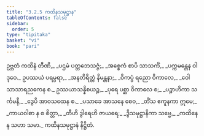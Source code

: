 ```yaml
---
title: "3.2.5 ကထိနသမုဋ္ဌာန"
tableOfContents: false
sidebar:
  order: 5
type: "tipitaka"
basket: "vi"
book: "pari"
---
```



<DynamicBreadcrumb />

<Division number="262" book="pari" e="ch" v="5" p="160">

<Paragraph number="1116" type="verses" book="pari">
ဥဗ္ဘတံ ကထိနံ တီဏိ,_  
_ပဌမံ ပတ္တဘေသဇ္ဇံ;_  
_အစ္စေကံ စာပိ သာသင်္ကံ,_  
_ပက္ကမန္တေန ဝါ ဒုဝေ._  

</Paragraph>

<Paragraph number="1117" type="verses" book="pari">
ဥပဿယံ ပရမ္ပရာ,_  
_အနတိရိတ္တံ နိမန္တနာ;_  
_ဝိကပ္ပံ ရညော ဝိကာလေ,_  
_ဝေါသာသာရညကေန စ._  

</Paragraph>

<Paragraph number="1118" type="verses" book="pari">
ဥဿယာသန္နိစယဉ္စ,_  
_ပုရေ ပစ္ဆာ ဝိကာလေ စ;_  
_ပဉ္စာဟိကာ သင်္ကမနီ,_  
_ဒွေပိ အာဝသထေန စ._  

</Paragraph>

<Paragraph number="1119" type="verses" book="pari">
_ပသာခေ အာသနေ စေဝ,_  
_တိံသ ဧကူနကာ ဣမေ;_  
_ကာယဝါစာ န စ စိတ္တာ,_  
_တီဟိ ဒွါရေဟိ ဇာယရေ;_  
_ဒွိသမုဋ္ဌာနိကာ သဗ္ဗေ,_  
_ကထိနေန သဟာ သမာ._  


</Paragraph>
</Division>

<Paragraph number="1120" type="center" book="pari">
ကထိနသမုဋ္ဌာနံ နိဋ္ဌိတံ.
</Paragraph>